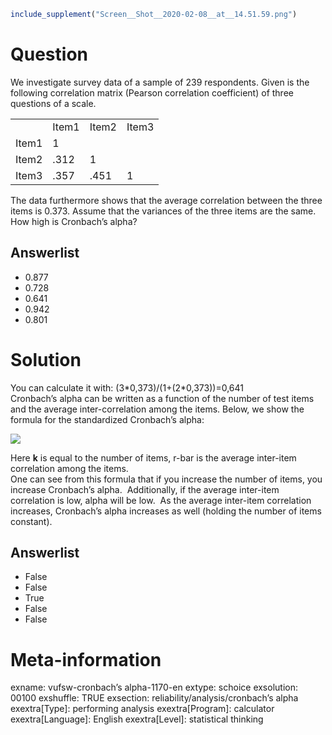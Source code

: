 ```r
include_supplement("Screen__Shot__2020-02-08__at__14.51.59.png")
```

Question
========
We investigate survey data of a sample of 239 respondents. Given is the
following correlation matrix (Pearson correlation coefficient) of three
questions of a scale.  
  

<table>
<colgroup>
<col style="width: 25%" />
<col style="width: 25%" />
<col style="width: 25%" />
<col style="width: 25%" />
</colgroup>
<tbody>
<tr class="odd">
<td class="tvcss_2"><br />
</td>
<td class="tvcss_3">Item1</td>
<td class="tvcss_4">Item2</td>
<td class="tvcss_4">Item3</td>
</tr>
<tr class="even">
<td class="tvcss_2">Item1<br />
</td>
<td class="tvcss_3">1<br />
</td>
<td class="tvcss_4"><br />
</td>
<td class="tvcss_4"><br />
</td>
</tr>
<tr class="odd">
<td class="tvcss_2">Item2</td>
<td class="tvcss_3">.312</td>
<td class="tvcss_4">1</td>
<td class="tvcss_4"><br />
</td>
</tr>
<tr class="even">
<td class="tvcss_2">Item3</td>
<td class="tvcss_3">.357</td>
<td class="tvcss_4">.451</td>
<td class="tvcss_4">1</td>
</tr>
</tbody>
</table>

  
The data furthermore shows that the average correlation between the
three items is 0.373. Assume that the variances of the three items are
the same. How high is Cronbach's alpha?

Answerlist
----------
* 0.877
* 0.728
* 0.641
* 0.942
* 0.801

Solution
========





You can calculate it with: (3\*0,373)/(1+(2\*0,373))=0,641  
Cronbach’s alpha can be written as a function of the number of test
items and the average inter-correlation among the items. Below, we show
the formula for the standardized Cronbach’s alpha:  
  
![](Screen__Shot__2020-02-08__at__14.51.59.png)
  
Here **k** is equal to the number of items, r-bar is the average
inter-item correlation among the items.  
One can see from this formula that if you increase the number of items,
you increase Cronbach’s alpha.  Additionally, if the average inter-item
correlation is low, alpha will be low.  As the average inter-item
correlation increases, Cronbach’s alpha increases as well (holding the
number of items constant).



Answerlist
----------
* False
* False
* True
* False
* False

Meta-information
================
exname: vufsw-cronbach's alpha-1170-en
extype: schoice
exsolution: 00100
exshuffle: TRUE
exsection: reliability/analysis/cronbach's alpha
exextra[Type]: performing analysis
exextra[Program]: calculator
exextra[Language]: English
exextra[Level]: statistical thinking

